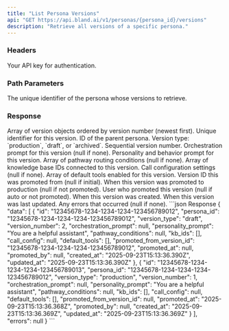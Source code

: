 ```yaml
---
title: "List Persona Versions"
api: "GET https://api.bland.ai/v1/personas/{persona_id}/versions"
description: "Retrieve all versions of a specific persona."
---
```


### Headers

<ParamField header="authorization" type="string" required>
  Your API key for authentication.
</ParamField>

### Path Parameters

<ParamField path="persona_id" type="string" required>
  The unique identifier of the persona whose versions to retrieve.
</ParamField>

### Response

<ResponseField name="data" type="array">
  Array of version objects ordered by version number (newest first).
  
  <Expandable title="version object">
    <ResponseField name="id" type="string">
      Unique identifier for this version.
    </ResponseField>
    <ResponseField name="persona_id" type="string">
      ID of the parent persona.
    </ResponseField>
    <ResponseField name="version_type" type="string">
      Version type: `production`, `draft`, or `archived`.
    </ResponseField>
    <ResponseField name="version_number" type="integer">
      Sequential version number.
    </ResponseField>
    <ResponseField name="orchestration_prompt" type="string">
      Orchestration prompt for this version (null if none).
    </ResponseField>
    <ResponseField name="personality_prompt" type="string">
      Personality and behavior prompt for this version.
    </ResponseField>
    <ResponseField name="pathway_conditions" type="array">
      Array of pathway routing conditions (null if none).
    </ResponseField>
    <ResponseField name="kb_ids" type="array">
      Array of knowledge base IDs connected to this version.
    </ResponseField>
    <ResponseField name="call_config" type="object">
      Call configuration settings (null if none).
    </ResponseField>
    <ResponseField name="default_tools" type="array">
      Array of default tools enabled for this version.
    </ResponseField>
    <ResponseField name="promoted_from_version_id" type="string">
      Version ID this was promoted from (null if initial).
    </ResponseField>
    <ResponseField name="promoted_at" type="string">
      When this version was promoted to production (null if not promoted).
    </ResponseField>
    <ResponseField name="promoted_by" type="string">
      User who promoted this version (null if auto or not promoted).
    </ResponseField>
    <ResponseField name="created_at" type="string">
      When this version was created.
    </ResponseField>
    <ResponseField name="updated_at" type="string">
      When this version was last updated.
    </ResponseField>
  </Expandable>
</ResponseField>

<ResponseField name="errors" type="string">
  Any errors that occurred (null if none).
</ResponseField>

<ResponseExample>
```json Response
{
  "data": [
    {
      "id": "12345678-1234-1234-1234-123456789012",
      "persona_id": "12345678-1234-1234-1234-123456789012",
      "version_type": "draft",
      "version_number": 2,
      "orchestration_prompt": null,
      "personality_prompt": "You are a helpful assistant",
      "pathway_conditions": null,
      "kb_ids": [],
      "call_config": null,
      "default_tools": [],
      "promoted_from_version_id": "12345678-1234-1234-1234-123456789012",
      "promoted_at": null,
      "promoted_by": null,
      "created_at": "2025-09-23T15:13:36.390Z",
      "updated_at": "2025-09-23T15:13:36.390Z"
    },
    {
      "id": "12345678-1234-1234-1234-123456789013",
      "persona_id": "12345678-1234-1234-1234-123456789012",
      "version_type": "production",
      "version_number": 1,
      "orchestration_prompt": null,
      "personality_prompt": "You are a helpful assistant",
      "pathway_conditions": null,
      "kb_ids": [],
      "call_config": null,
      "default_tools": [],
      "promoted_from_version_id": null,
      "promoted_at": "2025-09-23T15:13:36.368Z",
      "promoted_by": null,
      "created_at": "2025-09-23T15:13:36.369Z",
      "updated_at": "2025-09-23T15:13:36.369Z"
    }
  ],
  "errors": null
}
```
</ResponseExample>